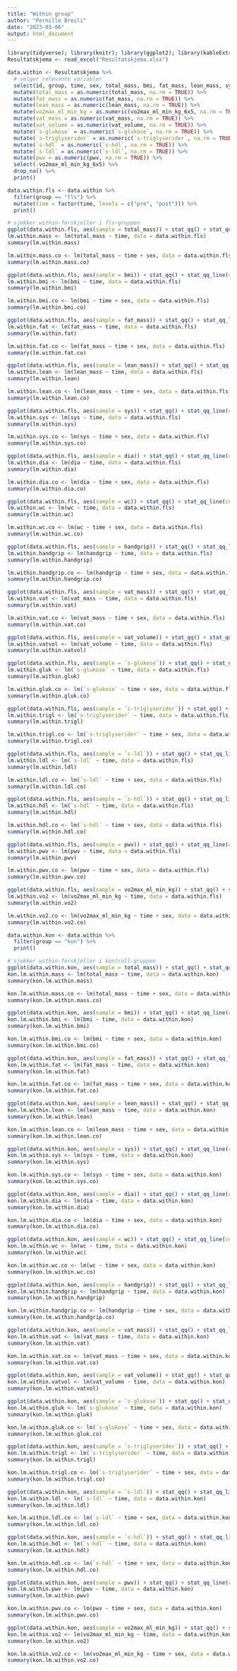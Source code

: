 ```yaml
---
title: "Within group"
author: "Pernille Breili"
date: "2023-03-06"
output: html_document
---
```


```r
library(tidyverse); library(knitr); library(ggplot2); library(kableExtra); library(readxl); library(dplyr); library(flextable); library(pbkrtest); library(broom); library(rstatix)
Resultatskjema <- read_excel("Resultatskjema.xlsx")

data.within <- Resultatskjema %>%
  # velger relevante variabler
  select(id, group, time, sex, total_mass, bmi, fat_mass, lean_mass, sys, dia, wc, handgrip, vo2max_ml_min_kg_6x5, vat_mass, vat_volume, `s-glukose`, `s-triglyserider`, `s-hdl`, `s-ldl`, pwv) %>%
  mutate(total_mass = as.numeric(total_mass, na.rm = TRUE)) %>%
  mutate(fat_mass = as.numeric(fat_mass, na.rm = TRUE)) %>%
  mutate(lean_mass = as.numeric(lean_mass, na.rm = TRUE)) %>%
  mutate(vo2max_ml_min_kg = as.numeric(vo2max_ml_min_kg_6x5, na.rm = TRUE)) %>%
  mutate(vat_mass = as.numeric(vat_mass, na.rm = TRUE)) %>%
  mutate(vat_volume = as.numeric(vat_volume, na.rm = TRUE)) %>%
  mutate(`s-glukose` = as.numeric(`s-glukose`, na.rm = TRUE)) %>%
  mutate(`s-triglyserider` = as.numeric(`s-triglyserider`, na.rm = TRUE)) %>%
  mutate(`s-hdl` = as.numeric(`s-hdl`, na.rm = TRUE)) %>%
  mutate(`s-ldl` = as.numeric(`s-ldl`, na.rm = TRUE)) %>%
  mutate(pwv = as.numeric(pwv, na.rm = TRUE)) %>%
  select(-vo2max_ml_min_kg_6x5) %>%
  drop_na() %>%
  print()

data.within.fls <- data.within %>%
  filter(group == "fls") %>%
  mutate(time = factor(time, levels = c("pre", "post"))) %>%
  print()

# sjekker within-forskjeller i fls-gruppen
ggplot(data.within.fls, aes(sample = total_mass)) + stat_qq() + stat_qq_line(col = "red")
lm.within.mass <- lm(total_mass ~ time, data = data.within.fls)
summary(lm.within.mass)

lm.within.mass.co <- lm(total_mass ~ time + sex, data = data.within.fls)
summary(lm.within.mass.co)

ggplot(data.within.fls, aes(sample = bmi)) + stat_qq() + stat_qq_line(col = "red")
lm.within.bmi <- lm(bmi ~ time, data = data.within.fls)
summary(lm.within.bmi)

lm.within.bmi.co <- lm(bmi ~ time + sex, data = data.within.fls)
summary(lm.within.bmi.co)

ggplot(data.within.fls, aes(sample = fat_mass)) + stat_qq() + stat_qq_line(col = "red")
lm.within.fat <- lm(fat_mass ~ time, data = data.within.fls)
summary(lm.within.fat)

lm.within.fat.co <- lm(fat_mass ~ time + sex, data = data.within.fls)
summary(lm.within.fat.co)

ggplot(data.within.fls, aes(sample = lean_mass)) + stat_qq() + stat_qq_line(col = "red")
lm.within.lean <- lm(lean_mass ~ time, data = data.within.fls)
summary(lm.within.lean)

lm.within.lean.co <- lm(lean_mass ~ time + sex, data = data.within.fls)
summary(lm.within.lean.co)

ggplot(data.within.fls, aes(sample = sys)) + stat_qq() + stat_qq_line(col = "red")
lm.within.sys <- lm(sys ~ time, data = data.within.fls)
summary(lm.within.sys)

lm.within.sys.co <- lm(sys ~ time + sex, data = data.within.fls)
summary(lm.within.sys.co)

ggplot(data.within.fls, aes(sample = dia)) + stat_qq() + stat_qq_line(col = "red")
lm.within.dia <- lm(dia ~ time, data = data.within.fls)
summary(lm.within.dia)

lm.within.dia.co <- lm(dia ~ time + sex, data = data.within.fls)
summary(lm.within.dia.co)

ggplot(data.within.fls, aes(sample = wc)) + stat_qq() + stat_qq_line(col = "red")
lm.within.wc <- lm(wc ~ time, data = data.within.fls)
summary(lm.within.wc)

lm.within.wc.co <- lm(wc ~ time + sex, data = data.within.fls)
summary(lm.within.wc.co)

ggplot(data.within.fls, aes(sample = handgrip)) + stat_qq() + stat_qq_line(col = "red")
lm.within.handgrip <- lm(handgrip ~ time, data = data.within.fls)
summary(lm.within.handgrip)

lm.within.handgrip.co <- lm(handgrip ~ time + sex, data = data.within.fls)
summary(lm.within.handgrip.co)

ggplot(data.within.fls, aes(sample = vat_mass)) + stat_qq() + stat_qq_line(col = "red")
lm.within.vat <- lm(vat_mass ~ time, data = data.within.fls)
summary(lm.within.vat)

lm.within.vat.co <- lm(vat_mass ~ time + sex, data = data.within.fls)
summary(lm.within.vat.co)

ggplot(data.within.fls, aes(sample = vat_volume)) + stat_qq() + stat_qq_line(col = "red")
lm.within.vatvol <- lm(vat_volume ~ time, data = data.within.fls)
summary(lm.within.vatvol)

ggplot(data.within.fls, aes(sample = `s-glukose`)) + stat_qq() + stat_qq_line(col = "red")
lm.within.gluk <- lm(`s-glukose` ~ time, data = data.within.fls)
summary(lm.within.gluk)

lm.within.gluk.co <- lm(`s-glukose` ~ time + sex, data = data.within.fls)
summary(lm.within.gluk.co)

ggplot(data.within.fls, aes(sample = `s-triglyserider`)) + stat_qq() + stat_qq_line(col = "red")
lm.within.trigl <- lm(`s-triglyserider` ~ time, data = data.within.fls)
summary(lm.within.trigl)

lm.within.trigl.co <- lm(`s-triglyserider` ~ time + sex, data = data.within.fls)
summary(lm.within.trigl.co)

ggplot(data.within.fls, aes(sample = `s-ldl`)) + stat_qq() + stat_qq_line(col = "red")
lm.within.ldl <- lm(`s-ldl` ~ time, data = data.within.fls)
summary(lm.within.ldl)

lm.within.ldl.co <- lm(`s-ldl` ~ time + sex, data = data.within.fls)
summary(lm.within.ldl.co)

ggplot(data.within.fls, aes(sample = `s-hdl`)) + stat_qq() + stat_qq_line(col = "red")
lm.within.hdl <- lm(`s-hdl` ~ time, data = data.within.fls)
summary(lm.within.hdl)

lm.within.hdl.co <- lm(`s-hdl` ~ time + sex, data = data.within.fls)
summary(lm.within.hdl.co)

ggplot(data.within.fls, aes(sample = pwv)) + stat_qq() + stat_qq_line(col = "red")
lm.within.pwv <- lm(pwv ~ time, data = data.within.fls)
summary(lm.within.pwv)

lm.within.pwv.co <- lm(pwv ~ time + sex, data = data.within.fls)
summary(lm.within.pwv.co)

ggplot(data.within.fls, aes(sample = vo2max_ml_min_kg)) + stat_qq() + stat_qq_line(col = "red")
lm.within.vo2 <- lm(vo2max_ml_min_kg ~ time, data = data.within.fls)
summary(lm.within.vo2)

lm.within.vo2.co <- lm(vo2max_ml_min_kg ~ time + sex, data = data.within.fls)
summary(lm.within.vo2.co)

data.within.kon <- data.within %>%
  filter(group == "kon") %>%
  print()

# sjekker within-forskjeller i kontroll-gruppen
ggplot(data.within.kon, aes(sample = total_mass)) + stat_qq() + stat_qq_line(col = "red")
kon.lm.within.mass <- lm(total_mass ~ time, data = data.within.kon)
summary(kon.lm.within.mass)

kon.lm.within.mass.co <- lm(total_mass ~ time + sex, data = data.within.kon)
summary(kon.lm.within.mass.co)

ggplot(data.within.kon, aes(sample = bmi)) + stat_qq() + stat_qq_line(col = "red")
kon.lm.within.bmi <- lm(bmi ~ time, data = data.within.kon)
summary(kon.lm.within.bmi)

kon.lm.within.bmi.co <- lm(bmi ~ time + sex, data = data.within.kon)
summary(kon.lm.within.bmi.co)

ggplot(data.within.kon, aes(sample = fat_mass)) + stat_qq() + stat_qq_line(col = "red")
kon.lm.within.fat <- lm(fat_mass ~ time, data = data.within.kon)
summary(kon.lm.within.fat)

kon.lm.within.fat.co <- lm(fat_mass ~ time + sex, data = data.within.kon)
summary(kon.lm.within.fat.co)

ggplot(data.within.kon, aes(sample = lean_mass)) + stat_qq() + stat_qq_line(col = "red")
kon.lm.within.lean <- lm(lean_mass ~ time, data = data.within.kon)
summary(kon.lm.within.lean)

kon.lm.within.lean.co <- lm(lean_mass ~ time + sex, data = data.within.kon)
summary(kon.lm.within.lean.co)

ggplot(data.within.kon, aes(sample = sys)) + stat_qq() + stat_qq_line(col = "red")
kon.lm.within.sys <- lm(sys ~ time, data = data.within.kon)
summary(kon.lm.within.sys)

kon.lm.within.sys.co <- lm(sys ~ time + sex, data = data.within.kon)
summary(kon.lm.within.sys.co)

ggplot(data.within.kon, aes(sample = dia)) + stat_qq() + stat_qq_line(col = "red")
kon.lm.within.dia <- lm(dia ~ time, data = data.within.kon)
summary(kon.lm.within.dia)

kon.lm.within.dia.co <- lm(dia ~ time + sex, data = data.within.kon)
summary(kon.lm.within.dia.co)

ggplot(data.within.kon, aes(sample = wc)) + stat_qq() + stat_qq_line(col = "red")
kon.lm.within.wc <- lm(wc ~ time, data = data.within.kon)
summary(kon.lm.within.wc)

kon.lm.within.wc.co <- lm(wc ~ time + sex, data = data.within.kon)
summary(kon.lm.within.wc.co)

ggplot(data.within.kon, aes(sample = handgrip)) + stat_qq() + stat_qq_line(col = "red")
kon.lm.within.handgrip <- lm(handgrip ~ time, data = data.within.kon)
summary(kon.lm.within.handgrip)

kon.lm.within.handgrip.co <- lm(handgrip ~ time + sex, data = data.within.kon)
summary(kon.lm.within.handgrip.co)

ggplot(data.within.kon, aes(sample = vat_mass)) + stat_qq() + stat_qq_line(col = "red")
kon.lm.within.vat <- lm(vat_mass ~ time, data = data.within.kon)
summary(kon.lm.within.vat)

kon.lm.within.vat.co <- lm(vat_mass ~ time + sex, data = data.within.kon)
summary(kon.lm.within.vat.co)

ggplot(data.within.kon, aes(sample = vat_volume)) + stat_qq() + stat_qq_line(col = "red")
kon.lm.within.vatvol <- lm(vat_volume ~ time, data = data.within.kon)
summary(kon.lm.within.vatvol)

ggplot(data.within.kon, aes(sample = `s-glukose`)) + stat_qq() + stat_qq_line(col = "red")
kon.lm.within.gluk <- lm(`s-glukose` ~ time, data = data.within.kon)
summary(kon.lm.within.gluk)

kon.lm.within.gluk.co <- lm(`s-glukose` ~ time + sex, data = data.within.kon)
summary(kon.lm.within.gluk.co)

ggplot(data.within.kon, aes(sample = `s-triglyserider`)) + stat_qq() + stat_qq_line(col = "red")
kon.lm.within.trigl <- lm(`s-triglyserider` ~ time, data = data.within.kon)
summary(kon.lm.within.trigl)

kon.lm.within.trigl.co <- lm(`s-triglyserider` ~ time + sex, data = data.within.kon)
summary(kon.lm.within.trigl.co)

ggplot(data.within.kon, aes(sample = `s-ldl`)) + stat_qq() + stat_qq_line(col = "red")
kon.lm.within.ldl <- lm(`s-ldl` ~ time, data = data.within.kon)
summary(kon.lm.within.ldl)

kon.lm.within.ldl.co <- lm(`s-ldl` ~ time + sex, data = data.within.kon)
summary(kon.lm.within.ldl.co)

ggplot(data.within.kon, aes(sample = `s-hdl`)) + stat_qq() + stat_qq_line(col = "red")
kon.lm.within.hdl <- lm(`s-hdl` ~ time, data = data.within.kon)
summary(kon.lm.within.hdl)

kon.lm.within.hdl.co <- lm(`s-hdl` ~ time + sex, data = data.within.kon)
summary(kon.lm.within.hdl.co)

ggplot(data.within.kon, aes(sample = pwv)) + stat_qq() + stat_qq_line(col = "red")
kon.lm.within.pwv <- lm(pwv ~ time, data = data.within.kon)
summary(kon.lm.within.pwv)

kon.lm.within.pwv.co <- lm(pwv ~ time + sex, data = data.within.kon)
summary(kon.lm.within.pwv.co)

ggplot(data.within.kon, aes(sample = vo2max_ml_min_kg)) + stat_qq() + stat_qq_line(col = "red")
kon.lm.within.vo2 <- lm(vo2max_ml_min_kg ~ time, data = data.within.kon)
summary(kon.lm.within.vo2)

kon.lm.within.vo2.co <- lm(vo2max_ml_min_kg ~ time + sex, data = data.within.kon)
summary(kon.lm.within.vo2.co)
```


